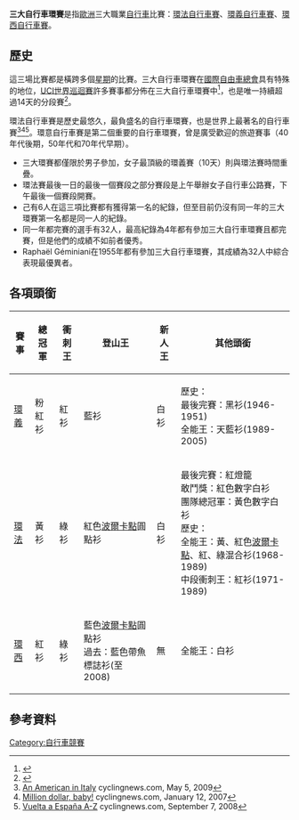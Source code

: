 '''三大自行車環賽'''是指[[歐洲|歐洲]]三大職業[[自行車|自行車]]比賽：[[環法自行車賽|環法自行車賽]]、[[环意自行车赛|環義自行車賽]]、[[環西自行車賽|環西自行車賽]]。

==歷史==
這三場比賽都是橫跨多個[[星期|星期]]的比賽。三大自行車環賽在[[國際自由車總會|國際自由車總會]]具有特殊的地位，[[UCI世界巡迴賽|UCI世界巡迴賽]]許多賽事都分佈在三大自行車環賽中<ref name="uciprotour">{{cite web|url=http://www.uciprotour.com/Modules/BUILTIN/getObject.asp?MenuId=MTcxNw&ObjTypeCode=FILE&type=FILE&id=34028&LangId=1|title=UCI Cycling regulations|page=56|date=|accessdate=2012-07-20|archive-url=https://web.archive.org/web/20121114060844/http://www.uciprotour.com/Modules/BUILTIN/getObject.asp?MenuId=MTcxNw&ObjTypeCode=FILE&type=FILE&id=34028&LangId=1|archive-date=2012-11-14|dead-url=yes}}</ref>，也是唯一持續超過14天的分段賽<ref name="ucirules">{{cite web |url=http://www.uci.ch/Modules/BUILTIN/getObject.asp?MenuId=MTkzNg&ObjTypeCode=FILE&type=FILE&id=34028&LangId=1 |title=UCI Cycling regulations |page=41 |date= |accessdate=2012-07-20 |deadurl=yes |archiveurl=https://web.archive.org/web/20110623174023/http://www.uci.ch/Modules/BUILTIN/getObject.asp?MenuId=MTkzNg&ObjTypeCode=FILE&type=FILE&id=34028&LangId=1 |archivedate=2011-06-23 }}</ref>。

環法自行車賽是歷史最悠久，最負盛名的自行車環賽，也是世界上最著名的自行車賽<ref>[http://autobus.cyclingnews.com/road/2009/giro09/?id=/features/2009/american_giro_stage_winners_may09 An American in Italy] {{Wayback|url=http://autobus.cyclingnews.com/road/2009/giro09/?id=%2Ffeatures%2F2009%2Famerican_giro_stage_winners_may09 |date=20141022222612 }} cyclingnews.com, May 5, 2009</ref><ref>[http://autobus.cyclingnews.com/news.php?id=features/2007/abu_dhabi07 Million dollar, baby!] {{Wayback|url=http://autobus.cyclingnews.com/news.php?id=features%2F2007%2Fabu_dhabi07 |date=20121018115325 }} cyclingnews.com, January 12, 2007</ref><ref>[http://autobus.cyclingnews.com/road/2008/vuelta08/?id=/features/2008/vuelta08_az1 Vuelta a España A-Z] {{Wayback|url=http://autobus.cyclingnews.com/road/2008/vuelta08/?id=%2Ffeatures%2F2008%2Fvuelta08_az1 |date=20110726130144 }} cyclingnews.com, September 7, 2008</ref>。環意自行車賽是第二個重要的自行車環賽，曾是廣受歡迎的旅遊賽事（40年代後期，50年代和70年代早期）。

*三大環賽都僅限於男子參加，女子最頂級的環義賽（10天）則與環法賽時間重疊。
*環法賽最後一日的最後一個賽段之部分賽段是上午舉辦女子自行車公路賽，下午最後一個賽段開賽。
*己有6人在這三項比賽都有獲得第一名的紀錄，但至目前仍沒有同一年的三大環賽第一名都是同一人的紀錄。
*同一年都完賽的選手有32人，最高紀錄為4年都有參加三大自行車環賽且都完賽，但是他們的成績不如前者優秀。
* Raphaël Géminiani在1955年都有參加三大自行車環賽，其成績為32人中綜合表現最優異者。

==各項頭銜==
{| class="wikitable"
|-
!賽事
!總冠軍
!衝刺王
!登山王
!新人王
!其他頭銜
|-
|[[環義自由車賽|環義]]
|粉紅衫
|紅衫
|藍衫
|白衫
|歷史：<br>最後完賽：黑衫(1946-1951)<br>全能王：天藍衫(1989-2005)
|-
|[[環法|環法]]
|黃衫
|綠衫
|紅色[[波爾卡點|波爾卡點]]圓點衫
|白衫
|最後完賽：紅燈籠<br>敢鬥獎：紅色數字白衫<br>團隊總冠軍：黃色數字白衫<br>歷史：<br>全能王：黃、紅色[[波爾卡點|波爾卡點]]、紅、綠混合衫(1968-1989)<br>中段衝刺王：紅衫(1971-1989)
|-
|[[環西自由車賽|環西]]
|紅衫
|綠衫
|藍色[[波爾卡點|波爾卡點]]圓點衫<br>過去：藍色帶魚標誌衫(至2008)<br>
|無
|全能王：白衫
|}

== 參考資料 ==
{{reflist}}

{{世界自行車賽}}
{{自行车运动}}

[[Category:自行車競賽|Category:自行車競賽]]
